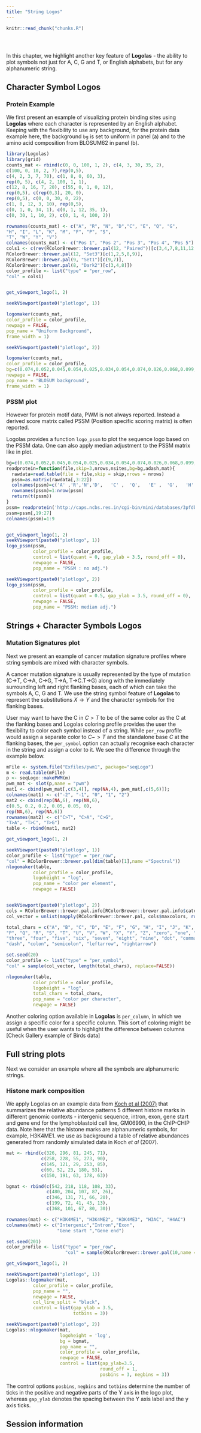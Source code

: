 ```yaml
---
title: "String Logos"
---
```


<!-- The file analysis/chunks.R contains chunks that define default settings
shared across the workflowr files. -->
```r
knitr::read_chunk("chunks.R")
```

<!-- Update knitr chunk options -->
```r
```

<!-- Insert the date the file was last updated -->
```r
```

<!-- Insert the code version (Git commit SHA1) if Git repository exists and R
 package git2r is installed -->
```r
```

<!-- Add your analysis here -->

In this chapter, we highlight another key feature of **Logolas** - the ability to plot symbols not just for A, C, G and T, or  English alphabets, but for any alphanumeric string. 


## Character Symbol Logos

### Protein Example 

We first present an example of visualizing protein binding sites using **Logolas** where each character is represented by an English alphabet. 
Keeping with the flexibility to use any background, for the protein data example here, the background `bg` is set to uniform in panel (a) and to the amino acid composition from BLOSUM62 in panel (b).

```r
library(Logolas)
library(grid)
counts_mat <- rbind(c(0, 0, 100, 1, 2), c(4, 3, 30, 35, 2),
c(100, 0, 10, 2, 7),rep(0,5),
c(4, 2, 3, 7, 70), c(1, 8, 0, 60, 3),
rep(0, 5), c(4, 2, 100, 1, 1),
c(12, 8, 16, 7, 20), c(55, 0, 1, 0, 12),
rep(0,5), c(rep(0,3), 20, 0),
rep(0,5), c(0, 0, 30, 0, 22),
c(1, 0, 12, 3, 10), rep(0,5),
c(0, 1, 0, 34, 1), c(0, 1, 12, 35, 1),
c(0, 30, 1, 10, 2), c(0, 1, 4, 100, 2))

rownames(counts_mat) <- c("A", "R", "N", "D","C", "E", "Q", "G",
"H", "I", "L", "K", "M", "F", "P", "S",
"T", "W", "Y", "V")
colnames(counts_mat) <- c("Pos 1", "Pos 2", "Pos 3", "Pos 4", "Pos 5")
cols1 <- c(rev(RColorBrewer::brewer.pal(12, "Paired"))[c(3,4,7,8,11,12,5,6,9,10)],
RColorBrewer::brewer.pal(12, "Set3")[c(1,2,5,8,9)],
RColorBrewer::brewer.pal(9, "Set1")[c(9,7)],
RColorBrewer::brewer.pal(8, "Dark2")[c(3,4,8)])
color_profile <- list("type" = "per_row",
"col" = cols1)


get_viewport_logo(1, 2)

seekViewport(paste0("plotlogo", 1))

logomaker(counts_mat,
color_profile = color_profile,
newpage = FALSE,
pop_name = "Uniform Background",
frame_width = 1)

seekViewport(paste0("plotlogo", 2))

logomaker(counts_mat,
color_profile = color_profile,
bg=c(0.074,0.052,0.045,0.054,0.025,0.034,0.054,0.074,0.026,0.068,0.099,0.058,0.025,0.047,0.039,0.057,0.051,0.013,0.034,0.073),
newpage = FALSE,
pop_name = 'BLOSUM background',
frame_width = 1)
```

### PSSM plot

However for protein motif data, PWM is not always reported. Instead a derived score matrix called PSSM (Position specific scoring matrix) is often reported.

Logolas provides a function `logo_pssm` to plot the sequence logo based on the PSSM data. One can also apply median adjustment to the PSSM matrix like in \textit{EDLogo} plot.  

```r
bg=c(0.074,0.052,0.045,0.054,0.025,0.034,0.054,0.074,0.026,0.068,0.099,0.058,0.025,0.047,0.039,0.057,0.051,0.013,0.034,0.073)
readprotein=function(file,skip=3,nrows,nsites,bg=bg,adash,mat){
  rawdata=read.table(file = file,skip = skip,nrows = nrows)
  pssm=as.matrix(rawdata[,3:22])
  colnames(pssm)=c('A' ,'R','N','D',   'C' ,  'Q',   'E' ,  'G',   'H' ,  'I',   'L' , 'K'  , 'M' ,  'F',   'P' ,  'S'  , 'T' ,  'W',   'Y',   'V')
  rownames(pssm)=1:nrow(pssm)
  return(t(pssm))
}
pssm= readprotein('http://caps.ncbs.res.in/cgi-bin/mini/databases/3pfdb/3pfdb_pssm_download.cgi?id=PF07966&data_dir=SDB_folder',nrows = 29,nsites = 85,adash = FALSE,mat='pssm')
pssm=pssm[,19:27]
colnames(pssm)=1:9
```

```r

```

```r
get_viewport_logo(1, 2)
seekViewport(paste0("plotlogo", 1))
logo_pssm(pssm,
          color_profile = color_profile,
          control = list(quant = 0, gap_ylab = 3.5, round_off = 0),
          newpage = FALSE,
          pop_name = "PSSM : no adj.")

seekViewport(paste0("plotlogo", 2))
logo_pssm(pssm,
          color_profile = color_profile,
          control = list(quant = 0.5, gap_ylab = 3.5, round_off = 0),
          newpage = FALSE,
          pop_name = "PSSM: median adj.")


```

## Strings +  Character Symbols Logos

### Mutation Signatures plot

Next we present an example of cancer mutation signature profiles where string symbols are mixed with character symbols. 

A cancer mutation signature is usually represented by the type of mutation (C->T, C->A, C->G, T->A, T->C.T->G) along with the immediately surrounding left and right flanking bases, each of which can take the symbols A, C, G and T. We use the string symbol feature of **Logolas** to represent the substitutions $X\rightarrow Y$ and the character symbols for the flanking bases.

User may want to have the C in $C>T$ to be of the same color as the C at the flanking bases and Logolas coloring profile provides the user the flexibility to color each symbol instead of a string. While `per_row` profile would assign a separate color to $C->T$ and the standalone base $C$ at the flanking bases, the `per_symbol` option can actually recognise each character in the string and assign a color to it. We see the difference through the example below. 


```r
mFile <- system.file("Exfiles/pwm1", package="seqLogo")
m <- read.table(mFile)
p <- seqLogo::makePWM(m)
pwm_mat <- slot(p,name = "pwm")
mat1 <- cbind(pwm_mat[,c(3,4)], rep(NA,4), pwm_mat[,c(5,6)]);
colnames(mat1) <- c("-2", "-1", "0", "1", "2")
mat2 <- cbind(rep(NA,6), rep(NA,6),
c(0.5, 0.2, 0.2, 0.05, 0.05, 0),
rep(NA,6), rep(NA,6))
rownames(mat2) <- c("C>T", "C>A", "C>G",
"T>A", "T>C", "T>G")
table <- rbind(mat1, mat2)

get_viewport_logo(1, 2)

seekViewport(paste0("plotlogo", 1))
color_profile <- list("type" = "per_row",
"col" = RColorBrewer::brewer.pal(dim(table)[1],name ="Spectral"))
nlogomaker(table,
          color_profile = color_profile,
          logoheight = "log",
          pop_name = "color per element",
          newpage = FALSE)


seekViewport(paste0("plotlogo", 2))
cols = RColorBrewer::brewer.pal.info[RColorBrewer::brewer.pal.info$category == 'qual',]
col_vector = unlist(mapply(RColorBrewer::brewer.pal, cols$maxcolors, rownames(cols)))

total_chars = c("A", "B", "C", "D", "E", "F", "G", "H", "I", "J", "K", "L", "M", "N", "O",
"P", "Q", "R", "S", "T", "U", "V", "W", "X", "Y", "Z", "zero", "one", "two",
"three", "four", "five", "six", "seven", "eight", "nine", "dot", "comma",
"dash", "colon", "semicolon", "leftarrow", "rightarrow")

set.seed(20)
color_profile <- list("type" = "per_symbol",
"col" = sample(col_vector, length(total_chars), replace=FALSE))

nlogomaker(table,
          color_profile = color_profile,
          logoheight = "log",
          total_chars = total_chars,
          pop_name = "color per character",
          newpage = FALSE)
```

Another coloring option available in **Logolas** is `per_column`, in which we assign a specific color for a specific column. This sort of coloring might be useful when the user wants to highlight the difference between columns [Check Gallery example of Birds data]


## Full string plots

Next we consider an example where all the symbols are alphanumeric strings. 

### Histone mark composition

We apply Logolas on an example data from [Koch et al (2007)](https://www.ncbi.nlm.nih.gov/pmc/articles/PMC1891331/) that summarizes the relative abundance patterns 5 different histone marks in different genomic contexts - intergenic sequence, intron, exon, gene start and gene end for the lymphoblastoid cell line, GM06990, in the ChIP-CHIP data. Note here that the histone marks are alphanumeric symbols, for example, H3K4ME1. we use as background a table of relative abundances generated from randomly simulated data in Koch *et al* (2007).

```r
mat <- rbind(c(326, 296, 81, 245, 71),
             c(258, 228, 55, 273, 90),
             c(145, 121, 29, 253, 85),
             c(60, 52, 23, 180, 53),
             c(150, 191, 63, 178, 63))

bgmat <- rbind(c(542, 218, 118, 108, 33),
               c(480, 204, 107, 87, 26),
               c(346, 131, 71, 66, 20),
               c(199, 72, 41, 43, 13),
               c(368, 101, 67, 80, 30))

rownames(mat) <- c("H3K4ME1", "H3K4ME2", "H3K4ME3", "H3AC", "H4AC")
colnames(mat) <- c("Intergenic","Intron","Exon",
                   "Gene start ","Gene end")

set.seed(201)
color_profile <- list("type" = "per_row",
                      "col" = sample(RColorBrewer::brewer.pal(10,name = "Spectral"), dim(mat)[1]))

get_viewport_logo(1, 2)

seekViewport(paste0("plotlogo", 1))
Logolas::logomaker(mat,
          color_profile = color_profile,
          pop_name = "",
          newpage = FALSE,
          col_line_split = "black",
          control = list(gap_ylab = 3.5,
                         totbins = 3))

seekViewport(paste0("plotlogo", 2))
Logolas::nlogomaker(mat,
                    logoheight = 'log',
                    bg = bgmat,
                    pop_name = "",
                    color_profile = color_profile,
                    newpage = FALSE,
                    control = list(gap_ylab=3.5,
                                   round_off = 1,
                                   posbins = 3, negbins = 3))

```

The control options `posbins`,  `negbins` and `totbins` determine the number of ticks in the positive and negative parts of the Y axis in the logo plot, whereas `gap_ylab` denotes the spacing between the Y axis label and the y axis ticks. 



## Session information

<!-- Insert the session information into the document -->
```r
```
